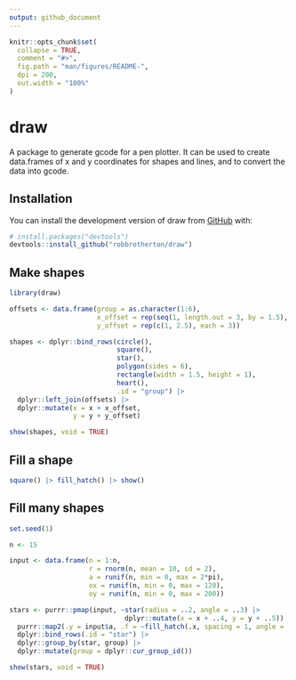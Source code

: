```yaml
---
output: github_document
---
```


<!-- README.md is generated from README.Rmd. Please edit that file -->

```r
knitr::opts_chunk$set(
  collapse = TRUE,
  comment = "#>",
  fig.path = "man/figures/README-", 
  dpi = 200,
  out.width = "100%"
)
```

# draw

<!-- badges: start -->
<!-- badges: end -->

A package to generate gcode for a pen plotter. It can be used to create data.frames of x and y coordinates for shapes and lines, and to convert the data into gcode.

## Installation

You can install the development version of draw from [GitHub](https://github.com/) with:

``` r
# install.packages("devtools")
devtools::install_github("robbrotherton/draw")
```

## Make shapes

```r
library(draw)

offsets <- data.frame(group = as.character(1:6),
                      x_offset = rep(seq(1, length.out = 3, by = 1.5), 2),
                      y_offset = rep(c(1, 2.5), each = 3))

shapes <- dplyr::bind_rows(circle(),
                           square(),
                           star(),
                           polygon(sides = 6),
                           rectangle(width = 1.5, height = 1), 
                           heart(),
                           .id = "group") |> 
  dplyr::left_join(offsets) |>  
  dplyr::mutate(x = x + x_offset, 
                y = y + y_offset)

show(shapes, void = TRUE)


```

## Fill a shape

```r
square() |> fill_hatch() |> show()
```


## Fill many shapes

```r
set.seed(1)

n <- 15

input <- data.frame(n = 1:n, 
                    r = rnorm(n, mean = 10, sd = 2),
                    a = runif(n, min = 0, max = 2*pi),
                    ox = runif(n, min = 0, max = 120),
                    oy = runif(n, min = 0, max = 200))

stars <- purrr::pmap(input, ~star(radius = ..2, angle = ..3) |> 
                             dplyr::mutate(x = x + ..4, y = y + ..5)) |>
  purrr::map2(.y = input$a, .f = ~fill_hatch(.x, spacing = 1, angle = .y)) |> 
  dplyr::bind_rows(.id = "star") |> 
  dplyr::group_by(star, group) |> 
  dplyr::mutate(group = dplyr::cur_group_id())

show(stars, void = TRUE)

```

